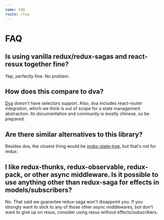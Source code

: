 ```yaml
---
name: FAQ
route: /faq
---
```


# FAQ

## Is using vanilla redux/redux-sagas and react-resux together fine?
Yep, perfectly fine. No problem.

## How does this compare to dva?
[Dva](https://github.com/dvajs/dva) doesn't have selectors support. Also, dva includes react-router integration, which we think is out of scope for
a state management abstraction. Its documentation and community is mostly chinese, so be prepared.

## Are there similar alternatives to this library?
Besides dva, the closest thing would be [mobx-state-tree](https://github.com/mobxjs/mobx-state-tree), but that's not for redux.

## I like redux-thunks, redux-observable, redux-pack, or other async middleware. Is it possible to use anything other than redux-saga for effects in models/subscribers?
No. That said we guarantee redux-saga won't disappoint you. If you strongly want to stick to any of those other
async middlewares, but don't want to give up on resux, consider using resux without effects/subscribers.
